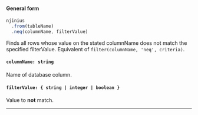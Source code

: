 
#### General form
<!-- prettier-ignore -->
```js {3} 
njinius
  .from(tableName)
  .neq(columnName, filterValue)
```

Finds all rows whose value on the stated columnName does not match the specified filterValue. Equivalent of `filter(columnName, 'neq', criteria)`.

#### `columnName: string`
Name of database column.

#### `filterValue: { string | integer | boolean }`
Value to **not** match.

---